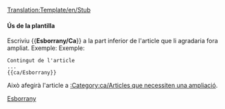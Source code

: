 <noinclude>[[Translation:Template/en/Stub]]</noinclude>{{ca/Metacaixa d'avís| tipus  = informació
| imatge = en/StubIcon.png
| text   = <strong>Esborrany</strong><br>Aques article és un esborrany. Vostè pot col·laborar ampliant-lo.
}}<includeonly>{{{1|[[Category:ca/Articles que necessiten una ampliació]]}}}</includeonly><noinclude>

====Ús de la plantilla====
Escriviu <nowiki>{{</nowiki>'''Esborrany/Ca'''<nowiki>}}</nowiki> a la part inferior de l'article que li agradaria fora ampliat. Exemple:
Exemple:
<pre>
Contingut de l'article
...
{{ca/Esborrany}}
</pre>
Això afegirà l'article a [[:Category:ca/Articles que necessiten una ampliació]].

[[Category:ca/Caixes de missatges|Esborrany]]</noinclude>